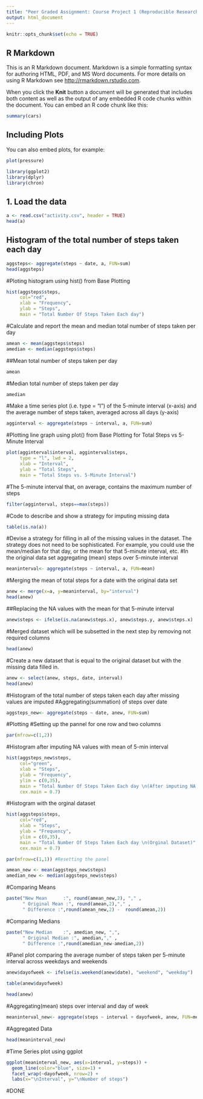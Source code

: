 ```yaml
---
title: "Peer Graded Assignment: Course Project 1 (Reproducible Research)"
output: html_document
---
```


```r
knitr::opts_chunk$set(echo = TRUE)
```

## R Markdown

This is an R Markdown document. Markdown is a simple formatting syntax for authoring HTML, PDF, and MS Word documents. For more details on using R Markdown see <http://rmarkdown.rstudio.com>.

When you click the **Knit** button a document will be generated that includes both content as well as the output of any embedded R code chunks within the document. You can embed an R code chunk like this:

```r
summary(cars)
```

## Including Plots

You can also embed plots, for example:

```r
plot(pressure)
```

```r
library(ggplot2)
library(dplyr)
library(chron)
```
## 1. Load the data

```r
a <- read.csv("activity.csv", header = TRUE)
head(a)
```
## Histogram of the total number of steps taken each day
```r
aggsteps<- aggregate(steps ~ date, a, FUN=sum)
head(aggsteps)
```

#Ploting histogram using hist() from Base Plotting
```r
hist(aggsteps$steps, 
     col="red", 
     xlab = "Frequency", 
     ylab = "Steps",
     main = "Total Number Of Steps Taken Each day")
```
#Calculate and report the mean and median total number of steps taken per day
```r
amean <- mean(aggsteps$steps)
amedian <- median(aggsteps$steps)
```
##Mean total number of steps taken per day
```r
amean
```
#Median total number of steps taken per day
```r
amedian
```
#Make a time series plot (i.e. type = "l") of the 5-minute interval (x-axis) and the average number of steps taken, averaged across all days (y-axis)
```r
agginterval <- aggregate(steps ~ interval, a, FUN=sum)
```
#Plotting line graph using plot() from Base Plotting for Total Steps vs 5-Minute Interval
```r
plot(agginterval$interval, agginterval$steps, 
     type = "l", lwd = 2,
     xlab = "Interval", 
     ylab = "Total Steps",
     main = "Total Steps vs. 5-Minute Interval")
```
#The 5-minute interval that, on average, contains the maximum number of steps
```r
filter(agginterval, steps==max(steps))
```
#Code to describe and show a strategy for imputing missing data
```r
table(is.na(a))
```
#Devise a strategy for filling in all of the missing values in the dataset. The strategy does not need to be sophisticated. For example, you could use the mean/median for that day, or the mean for that 5-minute interval, etc.
#In the original data set aggregating (mean) steps over 5-minute interval
```r
meaninterval<- aggregate(steps ~ interval, a, FUN=mean)
```
#Merging the mean of total steps for a date with the original data set
```r
anew <- merge(x=a, y=meaninterval, by="interval")
head(anew)
```
##Replacing the NA values with the mean for that 5-minute interval
```r
anew$steps <- ifelse(is.na(anew$steps.x), anew$steps.y, anew$steps.x)
```
#Merged dataset which will be subsetted in the next step by removing not required columns
```r
head(anew)
```
#Create a new dataset that is equal to the original dataset but with the missing data filled in.
```r
anew <- select(anew, steps, date, interval)
head(anew)
```
#Histogram of the total number of steps taken each day after missing values are imputed
#Aggregating(summation) of steps over date
```r
aggsteps_new<- aggregate(steps ~ date, anew, FUN=sum)
```
#Plotting
#Setting up the pannel for one row and two columns
```r
par(mfrow=c(1,2))
```
#Histogram after imputing NA values with mean of 5-min interval
```r
hist(aggsteps_new$steps, 
     col="green",
     xlab = "Steps", 
     ylab = "Frequency",
     ylim = c(0,35),
     main = "Total Number Of Steps Taken Each day \n(After imputing NA values with \n mean of 5-min interval)",
     cex.main = 0.7)
```

#Histogram with the orginal dataset
```r
hist(aggsteps$steps, 
     col="red", 
     xlab = "Steps", 
     ylab = "Frequency",
     ylim = c(0,35),
     main = "Total Number Of Steps Taken Each day \n(Orginal Dataset)",
     cex.main = 0.7)

par(mfrow=c(1,1)) #Resetting the panel

amean_new <- mean(aggsteps_new$steps)
amedian_new <- median(aggsteps_new$steps)
```
#Comparing Means
```r
paste("New Mean      :", round(amean_new,2), "," ,  
      " Original Mean :", round(amean,2),"," , 
      " Difference :",round(amean_new,2) -  round(amean,2))
```      
#Comparing Medians
```r
paste("New Median    :", amedian_new, ",", 
      " Original Median :", amedian,"," , 
      " Difference :",round(amedian_new-amedian,2))
```
#Panel plot comparing the average number of steps taken per 5-minute interval across weekdays and weekends
```r

anew$dayofweek <- ifelse(is.weekend(anew$date), "weekend", "weekday")

table(anew$dayofweek)

head(anew)
```


#Aggregating(mean) steps over interval and day of week
```r
meaninterval_new<- aggregate(steps ~ interval + dayofweek, anew, FUN=mean)
```
#Aggregated Data
```r
head(meaninterval_new)
```
#Time Series plot using ggplot
```r
ggplot(meaninterval_new, aes(x=interval, y=steps)) + 
  geom_line(color="blue", size=1) + 
  facet_wrap(~dayofweek, nrow=2) +
  labs(x="\nInterval", y="\nNumber of steps")
```  
#DONE








